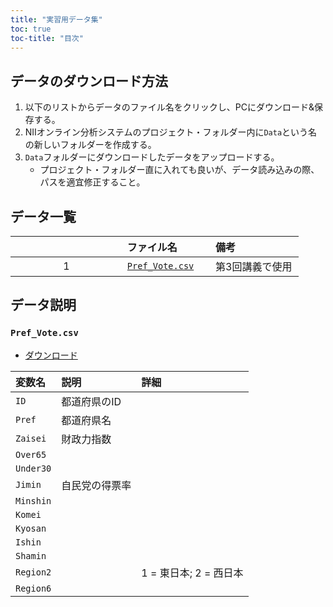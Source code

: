 ```yaml
---
title: "実習用データ集"
toc: true
toc-title: "目次"
---
```


## データのダウンロード方法

1. 以下のリストからデータのファイル名をクリックし、PCにダウンロード&保存する。
2. NIIオンライン分析システムのプロジェクト・フォルダー内に`Data`という名の新しいフォルダーを作成する。
3. `Data`フォルダーにダウンロードしたデータをアップロードする。
   * プロジェクト・フォルダー直に入れても良いが、データ読み込みの際、パスを適宜修正すること。

## データ一覧

||ファイル名|備考|
|:---:|:---|:---|
|1|<a href = "materials/Data/Pref_Vote.csv" download>`Pref_Vote.csv`</a>|第3回講義で使用|

## データ説明

### `Pref_Vote.csv`

* <a href = "materials/Data/Pref_Vote.csv" download>ダウンロード</a>

|変数名|説明|詳細|
|:---|:---|:---|
|`ID`     |都道府県のID||
|`Pref`   |都道府県名||
|`Zaisei` |財政力指数||
|`Over65` |||
|`Under30`|||
|`Jimin`  |自民党の得票率||
|`Minshin`|||
|`Komei`  |||
|`Kyosan` |||
|`Ishin`  |||
|`Shamin` |||
|`Region2`||1 = 東日本; 2 = 西日本|
|`Region6`|||